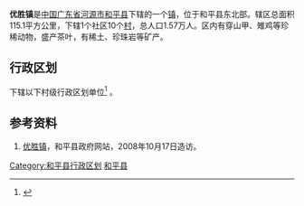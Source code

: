 {{中国乡级行政区|44/16/24/105/000}}
'''优胜镇'''是[[中华人民共和国|中国]][[广东省|广东省]][[河源市|河源市]][[和平县|和平县]]下辖的一个[[镇|镇]]，位于和平县东北部。辖区总面积115.1平方公里，下辖1个社区10个[[村|村]]，总人口1.57万人。区内有穿山甲、雉鸡等珍稀动物，盛产茶叶，有稀土、珍珠岩等矿产。

== 行政区划 ==
{{PAGENAMEBASE}}下辖以下村级行政区划单位<ref>{{PRC admin/ref sgc|44/16/24/105/000}}</ref>
{{PRC admin/children|44/16/24/105/000}}。

==参考资料==
#[https://web.archive.org/web/20080605235623/http://www.heping.gov.cn/jr4_view.asp?searchclass2=32 优胜镇]，和平县政府网站，2008年10月17日造访。
{{Reflist}}

{{GD-stub}}
{{PRC admin/navcat|44/16/24/105/000}}

[[Category:和平县行政区划|Category:和平县行政区划]]
[[Category:河源建制镇|和平县]]